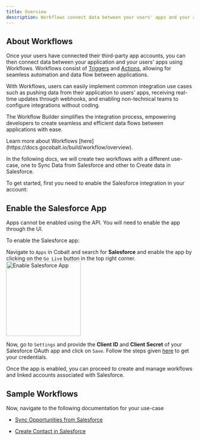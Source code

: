 ```yaml
---
title: Overview
description: Workflows connect data between your users' apps and your application
---
```


## About Workflows

Once your users have connected their third-party app accounts, you can then connect data between your application and your users' apps using Workflows.
Workflows consist of [Triggers](/build/workflow/triggering_workflow) and [Actions](/build/workflow/overview#actions), allowing for seamless automation and data flow between applications.

With Workflows, users can easily implement common integration use cases such as pushing data from their application to users' apps, receiving real-time updates through webhooks, and enabling non-technical teams to configure integrations without coding.

The Workflow Builder simplifies the integration process, empowering developers to create seamless and efficient data flows between applications with ease.

<Tip>
Learn more about Workflows [here](https://docs.gocobalt.io/build/workflow/overview).
</Tip>

In the following docs, we will create two workflows with a different use-case, one to Sync Data from Salesforce and other to Create data in Salesforce.

To get started, first you need to enable the Salesforce integration in your account:

## Enable the Salesforce App

<Note>Apps cannot be enabled using the API. You will need to enable the app through the UI.</Note>

To enable the Salesforce app:

Navigate to `Apps` in Cobalt and search for **Salesforce** and enable the app by clicking on the `Go Live` button in the top right corner.
<img height="200" src="/images/Examples/salesforce/enable_salesforce.png" alt="Enable Salesforce App"/>

Now, go to `Settings` and provide the **Client ID** and **Client Secret** of your Salesforce OAuth app and click on `Save`.
<Tip>
Follow the steps given [here](https://docs.gocobalt.io/resources/integration-providers/salesforce) to get your credentials.
</Tip>

Once the app is enabled, you can proceed to create and manage workflows and linked accounts associated with Salesforce.

## Sample Workflows

Now, navigate to the following documentation for your use-case

- [Sync Opportunities from Salesforce](/implementation/workflow/sync_using_proxy)

- [Create Contact in Salesforce](/implementation/workflow/create_using_event)